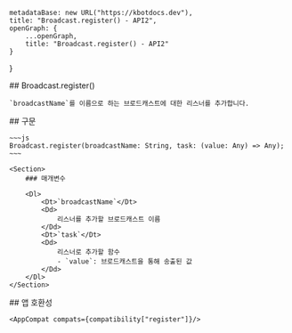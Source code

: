 
    metadataBase: new URL("https://kbotdocs.dev"),
    title: "Broadcast.register() - API2",
    openGraph: {
        ...openGraph,
        title: "Broadcast.register() - API2"
    }
}

<Section>
    ## Broadcast.register()

    `broadcastName`를 이름으로 하는 브로드캐스트에 대한 리스너를 추가합니다.
</Section>
<Section>
    ## 구문

    ~~~js
    Broadcast.register(broadcastName: String, task: (value: Any) => Any);
    ~~~

    <Section>
        ### 매개변수

        <Dl>
            <Dt>`broadcastName`</Dt>
            <Dd>
                리스너를 추가할 브로드캐스트 이름
            </Dd>
            <Dt>`task`</Dt>
            <Dd>
                리스너로 추가할 함수
                - `value`: 브로드캐스트을 통해 송출된 값
            </Dd>
        </Dl>
    </Section>
</Section>
<Section>
    ## 앱 호환성

    <AppCompat compats={compatibility["register"]}/>
</Section>